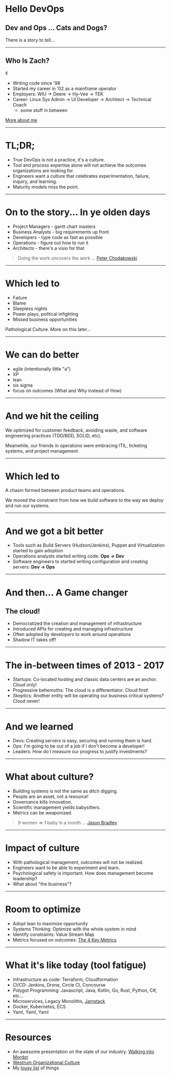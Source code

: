 
# Hello DevOps

## Dev and Ops ... Cats and Dogs?

There is a story to tell...

---

## Who Is Zach?
¢
* Writing code since '98
* Started my career in '02 as a mainframe operator
* Employers: WIU -> Deere -> Hy-Vee -> TEK
* Career: Linux Sys Admin -> UI Developer -> Architect -> Technical Coach
  * some stuff in between

[More about me](https://github.com/zpratt/zpratt.github.io/blob/master/resume.md)

---

# TL;DR;

* True DevOps is not a practice, it's a culture.
* Tool and process expertise alone will not achieve the outcomes organizations are looking for.
* Engineers want a culture that celebrates experimentation, failure, inquiry, and learning.
* Maturity models miss the point.

---

# On to the story... In ye olden days

* Project Managers - gantt chart masters
* Business Analysts - big requirements up front
* Developers - type code as fast as possible
* Operations - figure out how to run it
* Architects - there's a visio for that

> Doing the work uncovers the work ...
[Peter Chodakowski](https://www.linkedin.com/in/peter-chodakowski-b47a1b13/)

---

# Which led to

* Failure
* Blame
* Sleepless nights
* Power plays, political infighting
* Missed business opportunities

Pathological Culture. More on this later...

---

# We can do better

* agile (intentionally little "a")
* XP
* lean
* six sigma
* focus on outcomes (What and Why instead of How)

---

# And we hit the ceiling

We optimized for customer feedback, avoiding waste, and software engineering practices (TDD/BDD, SOLID, etc).

Meanwhile, our friends in operations were embracing ITIL, ticketing systems, and project management.

---

# Which led to

A chasm formed between product teams and operations.

We moved the constraint from how we build software to the way we deploy and run our systems.

---

# And we got a bit better

* Tools such as Build Servers (Hudson/Jenkins), Puppet and Virtualization started to gain adoption
* Operations analysts started writing code: **Ops -> Dev**
* Software engineers to started writing configuration and creating servers: **Dev -> Ops**

---

# And then... A Game changer

## The cloud!

* Democratized the creation and management of infrastructure
* Introduced APIs for creating and managing infrastructure
* Often adopted by developers to work around operations
* Shadow IT takes off!

---

# The in-between times of 2013 - 2017

* Startups: Co-located hosting and classic data centers are an anchor. Cloud only!
* Progressive behemoths: The cloud is a differentiator. Cloud first!
* Skeptics: Another entity will be operating our business critical systems? Cloud never!

---

# And we learned

* Devs: Creating servers is easy, securing and running them is hard.
* Ops: I'm going to be out of a job if I don't become a developer!
* Leaders: How do I measure our progress to justify investments?

---

# What about culture?

* Building systems is not the same as ditch digging.
* People are an asset, not a resource!
* Governance kills innovation.
* Scientific management yields babysitters.
* Metrics can be weaponized.

> 9 women => 1 baby in a month ... [Jason Bradley](https://www.linkedin.com/in/jason-bradley-4ba8201a/)

---

# Impact of culture

* With pathological management, outcomes will not be realized.
* Engineers want to be able to experiment and learn.
* Psychological safety is important. How does management become leadership?
* What about "the business"?

---

# Room to optimize

* Adopt lean to maximize opportunity
* Systems Thinking: Optimize with the whole system in mind
* Identify constraints: Value Stream Map
* Metrics focused on outcomes: [The 4 Key Metrics](https://cloud.google.com/blog/products/devops-sre/using-the-four-keys-to-measure-your-devops-performance)

---

# What it's like today (tool fatigue)

* Infrastructure as code: Terraform, Cloudformation
* CI/CD: Jenkins, Drone, Circle CI, Concourse
* Polygot Programming: Javascript, Java, Kotlin, Go, Rust, Python, C#, etc...
* Microservices, Legacy Monoliths, [Jamstack](https://jamstack.org/what-is-jamstack/)
* Docker, Kubernetes, ECS
* Yaml, Yaml, Yaml

---

# Resources

* An awesome presentation on the state of our industry: [Walking into Mordor](https://devopsdays.org/events/2019-des-moines/program/ryan-bergman/)
* [Westrum Organizational Culture](https://cloud.google.com/solutions/devops/devops-culture-westrum-organizational-culture)
* My [lousy list](https://github.com/zpratt/lousy-list) of things